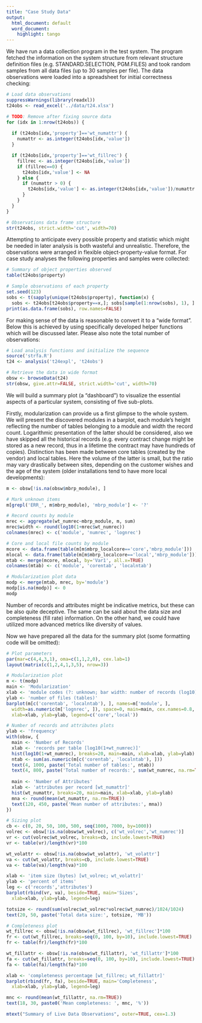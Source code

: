 ```yaml
---
title: "Case Study Data"
output:
  html_document: default
  word_document:
    highlight: tango
---
```

We have run a data collection program in the test system. The program fetched the information on the system structure from relevant structure definition files (e.g. STANDARD.SELECTION, PGM.FILES) and took random samples from all data files (up to 30 samples per file). The data observations were loaded into a spreadsheet for initial correctness checking:

```r
# Load data observations
suppressWarnings(library(readxl))
t24obs <- read_excel('../data/t24.xlsx')

# TODO: Remove after fixing source data
for (idx in 1:nrow(t24obs)) {
  
  if (t24obs[idx,'property']=='wt_numattr') {
    numattr <- as.integer(t24obs[idx,'value'])
  }

  if (t24obs[idx,'property']=='wt_fillrec') {
    fillrec <- as.integer(t24obs[idx,'value'])
    if (fillrec==0) {
      t24obs[idx,'value'] <- NA
    } else {
      if (numattr > 0) {
        t24obs[idx,'value'] <- as.integer(t24obs[idx,'value'])/numattr
      }
    }
  }
}

# Observations data frame structure
str(t24obs, strict.width='cut', width=70)

```
Attempting to anticipate every possible property and statistic which might be needed in later analysis is both wasteful and unrealistic. Therefore, the observations were arranged in flexible object-property-value format. For case study analyses the following properties and samples were collected:

```r
# Summary of object properties observed
table(t24obs$property)

# Sample observations of each property
set.seed(123)
sobs <- t(sapply(unique(t24obs$property), function(x) {
  sobs <- t24obs[t24obs$property==x,]; sobs[sample(1:nrow(sobs), 1), ] }))
print(as.data.frame(sobs), row.names=FALSE)

```

For making sense of the data is reasonable to convert it to a “wide format”. Below this is achieved by using specifically developed helper functions which will be discussed later. Please also note the total number of observations:

```r
# Load analysis functions and initialize the sequence
source('strfa.R')
t24 <- analysis('t24expl', 't24obs')

# Retrieve the data in wide format
obsw <- browseData(t24)
str(obsw, give.attr=FALSE, strict.width='cut', width=70)
```

We will build a summary plot (a “dashboard”) to visualize the essential aspects of a particular system, consisting of five sub-plots.

Firstly, modularization can provide us a first glimpse to the whole system. We will present the discovered modules in a barplot, each module’s height reflecting the number of tables belonging to a module and width the record count. Logarithmic presentation of the latter should be considered, also we have skipped all the historical records (e.g. every contract change might be stored as a new record, thus in a lifetime the contract may have hundreds of copies). Distinction has been made between core tables (created by the vendor) and local tables. Here the volume of the latter is small, but the ratio may vary drastically between sites, depending on the customer wishes and the age of the system (older installations tend to have more local developments):

```r
m <- obsw[!is.na(obsw$mbrp_module), ]

# Mark unknown items
m[grepl('ERR_', m$mbrp_module), 'mbrp_module'] <- '?'

# Record counts by module
mrec <- aggregate(wt_numrec~mbrp_module, m, sum)
mrec$width <- round(log10(1+mrec$wt_numrec))
colnames(mrec) <- c('module', 'numrec', 'lognrec')

# Core and local file counts by module
mcore <- data.frame(table(m[m$mbrp_localcore=='core','mbrp_module']))
mlocal <- data.frame(table(m[m$mbrp_localcore=='local','mbrp_module']))
mtab <- merge(mcore, mlocal, by='Var1', all.x=TRUE)
colnames(mtab) <- c('module', 'corentab', 'localntab')

# Modularization plot data
modp <- merge(mtab, mrec, by='module')
modp[is.na(modp)] <- 0
modp
```

Number of records and attributes might be indicative metrics, but these can be also quite deceptive. The same can be said about the data size and completeness (fill rate) information. On the other hand, we could have utilized more advanced metrics like  diversity of values.

Now we have prepared all the data for the summary plot (some formatting code will be omitted):

```r
# Plot parameters
par(mar=c(4,4,3,1), oma=c(1,1,2,0), cex.lab=1)
layout(matrix(c(1,2,4,1,3,5), nrow=3))

# Modularization plot
m <- t(modp)
main <- 'Modularization'
xlab <- 'module codes (?: unknown; bar width: number of records (log10)'
ylab <- 'number of files (tables)'
barplot(m[c('corentab', 'localntab'), ], names=m['module', ], 
  width=as.numeric(m['lognrec', ]), space=0, main=main, cex.names=0.8,
  xlab=xlab, ylab=ylab, legend=c('core','local'))

# Number of records and attributes plots
ylab <- 'frequency'
with(obsw, {
  main <- 'Number of Records'
  xlab <- 'records per table [log10(1+wt_numrec)]'
  hist(log10(1+wt_numrec), breaks=20, main=main, xlab=xlab, ylab=ylab)
  ntab <- sum(as.numeric(m[c('corentab', 'localntab'), ]))
  text(4, 1000, paste('Total number of tables:', ntab))
  text(4, 800, paste('Total number of records:', sum(wt_numrec, na.rm=TRUE)))
  
  main <- 'Number of Attributes'
  xlab <- 'attributes per record [wt_numattr]'
  hist(wt_numattr, breaks=20, main=main, xlab=xlab, ylab=ylab)
  mna <- round(mean(wt_numattr, na.rm=TRUE))
  text(120, 450, paste('Mean number of attributes:', mna))
})

# Sizing plot
cb <- c(0, 20, 50, 100, 500, seq(1000, 7000, by=1000))
volrec <- obsw[!is.na(obsw$wt_volrec), c('wt_volrec','wt_numrec')]
vr <- cut(volrec$wt_volrec, breaks=cb, include.lowest=TRUE)
vr <- table(vr)/length(vr)*100

wt_volattr <- obsw[!is.na(obsw$wt_volattr), 'wt_volattr']
va <- cut(wt_volattr, breaks=cb, include.lowest=TRUE)
va <- table(va)/length(va)*100

xlab <- 'item size (bytes) [wt_volrec; wt_volattr]'
ylab <- 'percent of items'
leg <- c('records','attributes')
barplot(rbind(vr, va), beside=TRUE, main='Sizes',
  xlab=xlab, ylab=ylab, legend=leg)

totsize <- round(sum(volrec$wt_volrec*volrec$wt_numrec)/1024/1024)
text(20, 50, paste('Total data size:', totsize, 'MB'))

# Completeness plot
wt_fillrec <- obsw[!is.na(obsw$wt_fillrec), 'wt_fillrec']*100
fr <- cut(wt_fillrec, breaks=seq(0, 100, by=10), include.lowest=TRUE)
fr <- table(fr)/length(fr)*100

wt_fillattr <- obsw[!is.na(obsw$wt_fillattr), 'wt_fillattr']*100
fa <- cut(wt_fillattr, breaks=seq(0, 100, by=10), include.lowest=TRUE)
fa <- table(fa)/length(fa)*100

xlab <- 'completeness percentage [wt_fillrec; wt_fillattr]'
barplot(rbind(fr, fa), beside=TRUE, main='Completeness',
  xlab=xlab, ylab=ylab, legend=leg)

mnc <- round(mean(wt_fillattr, na.rm=TRUE))
text(18, 30, paste0('Mean completeness: ', mnc, '%'))

mtext("Summary of Live Data Observations", outer=TRUE, cex=1.3)
```

